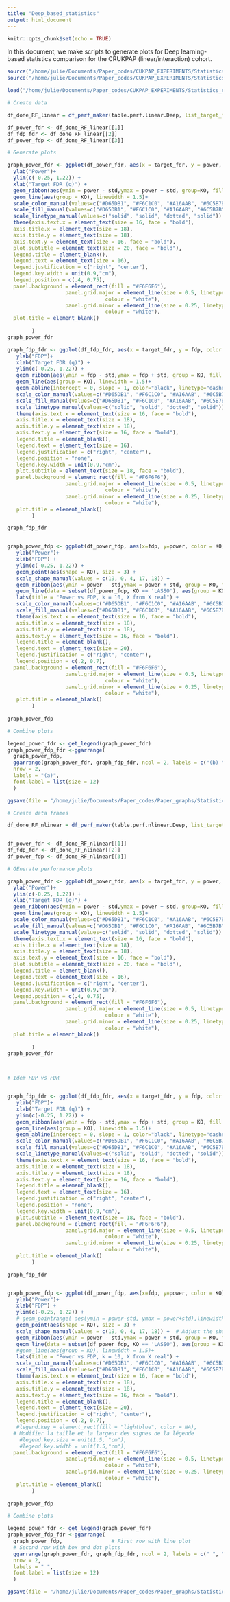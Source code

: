 ```yaml
---
title: "Deep_based_statistics"
output: html_document
---
```


```r
knitr::opts_chunk$set(echo = TRUE)
```

In this document, we make scripts to generate plots for Deep learning-based statistics comparison for the CRUKPAP (linear/interaction) cohort.

```r
source("/home/julie/Documents/Paper_codes/CUKPAP_EXPERIMENTS/Statistics_comparison/Settings.R")
source("/home/julie/Documents/Paper_codes/CUKPAP_EXPERIMENTS/Statistics_comparison/Functions.R")
```

```r
load("/home/julie/Documents/Paper_codes/CUKPAP_EXPERIMENTS/Statistics_comparison/R_files/DeepStat_trueX_fakeY_tables_perfx10.R")
```




```r

# Create data

df_done_RF_linear = df_perf_maker(table.perf.linear.Deep, list_target_fdr = list_target_fdr, stats_names  = c("swap", "deeppink", "swapint", "unweighted  " ), n.rep = 10)

df_power_fdr <- df_done_RF_linear[[1]]
df_fdp_fdr <- df_done_RF_linear[[2]] 
df_power_fdp <- df_done_RF_linear[[3]]

# Generate plots

graph_power_fdr <- ggplot(df_power_fdr, aes(x = target_fdr, y = power, color = KO, linetype = KO)) + 
  ylab("Power")+ 
  ylim(c(-0.25, 1.22)) +    
  xlab("Target FDR (q)") + 
  geom_ribbon(aes(ymin = power - std,ymax = power + std, group=KO, fill = KO), alpha = 0.15, colour = NA) + 
  geom_line(aes(group = KO), linewidth = 1.5)+
  scale_color_manual(values=c("#D65DB1", "#F6C1C0", "#A16AAB", "#6C5B7B"))  +
  scale_fill_manual(values=c("#D65DB1", "#F6C1C0", "#A16AAB", "#6C5B7B")) +
  scale_linetype_manual(values=c("solid", "solid", "dotted", "solid")) +
  theme(axis.text.x = element_text(size = 16, face = "bold"),
  axis.title.x = element_text(size = 18),
  axis.title.y = element_text(size = 18),
  axis.text.y = element_text(size = 16, face = "bold"),
  plot.subtitle = element_text(size = 20, face = "bold"),
  legend.title = element_blank(),
  legend.text = element_text(size = 16),
  legend.justification = c("right", "center"),
  legend.key.width = unit(0.9,"cm"),
  legend.position = c(.4, 0.75),
  panel.background = element_rect(fill = "#F6F6F6"),
                   panel.grid.major = element_line(size = 0.5, linetype = 'solid',
                                colour = "white"), 
                   panel.grid.minor = element_line(size = 0.25, linetype = 'solid',
                                colour = "white"),
  plot.title = element_blank()
                   
        )
graph_power_fdr

graph_fdp_fdr <- ggplot(df_fdp_fdr, aes(x = target_fdr, y = fdp, color = KO, linetype = KO)) + 
   ylab("FDP")+ 
   xlab("Target FDR (q)") + 
   ylim(c(-0.25, 1.22)) + 
   geom_ribbon(aes(ymin = fdp - std,ymax = fdp + std, group = KO, fill = KO), alpha = 0.15, colour = NA) + 
   geom_line(aes(group = KO), linewidth = 1.5)+
   geom_abline(intercept = 0, slope = 1, color="black", linetype="dashed", linewidth = 1)+
   scale_color_manual(values=c("#D65DB1", "#F6C1C0", "#A16AAB", "#6C5B7B"))  +
   scale_fill_manual(values=c("#D65DB1", "#F6C1C0", "#A16AAB", "#6C5B7B")) +
   scale_linetype_manual(values=c("solid", "solid", "dotted", "solid")) +
   theme(axis.text.x = element_text(size = 16, face = "bold"),
   axis.title.x = element_text(size = 18),
   axis.title.y = element_text(size = 18),
   axis.text.y = element_text(size = 16, face = "bold"),
   legend.title = element_blank(),
   legend.text = element_text(size = 16),
   legend.justification = c("right", "center"),
   legend.position = "none",
   legend.key.width = unit(0.9,"cm"),
   plot.subtitle = element_text(size = 18, face = "bold"),
   panel.background = element_rect(fill = "#F6F6F6"),
                   panel.grid.major = element_line(size = 0.5, linetype = 'solid',
                                colour = "white"), 
                   panel.grid.minor = element_line(size = 0.25, linetype = 'solid',
                                colour = "white"),
   plot.title = element_blank()
        )

graph_fdp_fdr


graph_power_fdp <- ggplot(df_power_fdp, aes(x=fdp, y=power, color = KO)) + 
   ylab("Power")+ 
   xlab("FDP") + 
   ylim(c(-0.25, 1.22)) + 
   geom_point(aes(shape = KO), size = 3) +
   scale_shape_manual(values = c(19, 0, 4, 17, 18)) +  
   geom_ribbon(aes(ymin = power - std,ymax = power + std, group = KO, fill = KO), alpha = 0.15, colour = NA) +
   geom_line(data = subset(df_power_fdp, KO == 'LASSO'), aes(group = KO))+
   labs(title = "Power vs FDP, k = 10, X from X real") +
   scale_color_manual(values=c("#D65DB1", "#F6C1C0", "#A16AAB", "#6C5B7B"))  +
   scale_fill_manual(values=c("#D65DB1", "#F6C1C0", "#A16AAB", "#6C5B7B")) +
   theme(axis.text.x = element_text(size = 16, face = "bold"),
   axis.title.x = element_text(size = 18),
   axis.title.y = element_text(size = 18),
   axis.text.y = element_text(size = 16, face = "bold"),
   legend.title = element_blank(),
   legend.text = element_text(size = 20),
   legend.justification = c("right", "center"),
   legend.position = c(.2, 0.7),
  panel.background = element_rect(fill = "#F6F6F6"),
                   panel.grid.major = element_line(size = 0.5, linetype = 'solid',
                                colour = "white"), 
                   panel.grid.minor = element_line(size = 0.25, linetype = 'solid',
                                colour = "white"),
   plot.title = element_blank()
        )
        
graph_power_fdp

# Combine plots

legend_power_fdr <- get_legend(graph_power_fdr)
graph_power_fdp_fdr <-ggarrange(
  graph_power_fdp,           
  ggarrange(graph_power_fdr, graph_fdp_fdr, ncol = 2, labels = c("(b) ", "(c)"), font.label = list(size = 12)), 
  nrow = 2, 
  labels = "(a)",
  font.label = list(size = 12)
  ) 

ggsave(file = "/home/julie/Documents/Paper_codes/Paper_graphs/Statistics_comparison/Figures/SM_figure_9.png", height = 7, width = 12)

```




```r

# Create data frames

df_done_RF_nlinear = df_perf_maker(table.perf.nlinear.Deep, list_target_fdr = list_target_fdr, stats_names  = c("swap", "deeppink", "swapint", "unweighted  "), n.rep = 10)


df_power_fdr <- df_done_RF_nlinear[[1]]
df_fdp_fdr <- df_done_RF_nlinear[[2]] 
df_power_fdp <- df_done_RF_nlinear[[3]]

# GEnerate performance plots

graph_power_fdr <- ggplot(df_power_fdr, aes(x = target_fdr, y = power, color = KO, linetype = KO)) + 
  ylab("Power")+ 
  ylim(c(-0.25, 1.22)) +    
  xlab("Target FDR (q)") + 
  geom_ribbon(aes(ymin = power - std,ymax = power + std, group=KO, fill = KO), alpha = 0.15, colour = NA) + 
  geom_line(aes(group = KO), linewidth = 1.5)+
  scale_color_manual(values=c("#D65DB1", "#F6C1C0", "#A16AAB", "#6C5B7B"))  +
  scale_fill_manual(values=c("#D65DB1", "#F6C1C0", "#A16AAB", "#6C5B7B")) +
  scale_linetype_manual(values=c("solid", "solid", "dotted", "solid")) +
  theme(axis.text.x = element_text(size = 16, face = "bold"),
  axis.title.x = element_text(size = 18),
  axis.title.y = element_text(size = 18),
  axis.text.y = element_text(size = 16, face = "bold"),
  plot.subtitle = element_text(size = 20, face = "bold"),
  legend.title = element_blank(),
  legend.text = element_text(size = 16),
  legend.justification = c("right", "center"),
  legend.key.width = unit(0.9,"cm"),
  legend.position = c(.4, 0.75),
  panel.background = element_rect(fill = "#F6F6F6"),
                   panel.grid.major = element_line(size = 0.5, linetype = 'solid',
                                colour = "white"), 
                   panel.grid.minor = element_line(size = 0.25, linetype = 'solid',
                                colour = "white"),
  plot.title = element_blank()
                   
        )
graph_power_fdr



# Idem FDP vs FDR


graph_fdp_fdr <- ggplot(df_fdp_fdr, aes(x = target_fdr, y = fdp, color = KO, linetype = KO)) + 
   ylab("FDP")+ 
   xlab("Target FDR (q)") + 
   ylim(c(-0.25, 1.22)) + 
   geom_ribbon(aes(ymin = fdp - std,ymax = fdp + std, group = KO, fill = KO), alpha = 0.15, colour = NA) + 
   geom_line(aes(group = KO), linewidth = 1.5)+
   geom_abline(intercept = 0, slope = 1, color="black", linetype="dashed", linewidth = 1)+
   scale_color_manual(values=c("#D65DB1", "#F6C1C0", "#A16AAB", "#6C5B7B"))  +
   scale_fill_manual(values=c("#D65DB1", "#F6C1C0", "#A16AAB", "#6C5B7B")) +
   scale_linetype_manual(values=c("solid", "solid", "dotted", "solid")) +
   theme(axis.text.x = element_text(size = 16, face = "bold"),
   axis.title.x = element_text(size = 18),
   axis.title.y = element_text(size = 18),
   axis.text.y = element_text(size = 16, face = "bold"),
   legend.title = element_blank(),
   legend.text = element_text(size = 16),
   legend.justification = c("right", "center"),
   legend.position = "none",
   legend.key.width = unit(0.9,"cm"),
   plot.subtitle = element_text(size = 18, face = "bold"),
   panel.background = element_rect(fill = "#F6F6F6"),
                   panel.grid.major = element_line(size = 0.5, linetype = 'solid',
                                colour = "white"), 
                   panel.grid.minor = element_line(size = 0.25, linetype = 'solid',
                                colour = "white"),
   plot.title = element_blank()
        )

graph_fdp_fdr


graph_power_fdp <- ggplot(df_power_fdp, aes(x=fdp, y=power, color = KO)) + 
   ylab("Power")+ 
   xlab("FDP") + 
   ylim(c(-0.25, 1.22)) + 
   # geom_pointrange( aes(ymin = power-std, ymax = power+std),linewidth = 1)+
   geom_point(aes(shape = KO), size = 3) +
   scale_shape_manual(values = c(19, 0, 4, 17, 18)) +  # Adjust the shape values according to your preference
   geom_ribbon(aes(ymin = power - std,ymax = power + std, group = KO, fill = KO), alpha = 0.15, colour = NA) +
   geom_line(data = subset(df_power_fdp, KO == 'LASSO'), aes(group = KO))+
   #geom_line(aes(group = KO), linewidth = 1.5)+
   labs(title = "Power vs FDP, k = 10, X from X real") +
   scale_color_manual(values=c("#D65DB1", "#F6C1C0", "#A16AAB", "#6C5B7B"))  +
   scale_fill_manual(values=c("#D65DB1", "#F6C1C0", "#A16AAB", "#6C5B7B")) +
   theme(axis.text.x = element_text(size = 16, face = "bold"),
   axis.title.x = element_text(size = 18),
   axis.title.y = element_text(size = 18),
   axis.text.y = element_text(size = 16, face = "bold"),
   legend.title = element_blank(),
   legend.text = element_text(size = 20),
   legend.justification = c("right", "center"),
   legend.position = c(.2, 0.7),
   #legend.key = element_rect(fill = "lightblue", color = NA),
  # Modifier la taille et la largeur des signes de la légende
    #legend.key.size = unit(1.5, "cm"),
    #legend.key.width = unit(1.5,"cm"),
  panel.background = element_rect(fill = "#F6F6F6"),
                   panel.grid.major = element_line(size = 0.5, linetype = 'solid',
                                colour = "white"), 
                   panel.grid.minor = element_line(size = 0.25, linetype = 'solid',
                                colour = "white"),
   plot.title = element_blank()
        )
        
graph_power_fdp

# Combine plots

legend_power_fdr <- get_legend(graph_power_fdr)
graph_power_fdp_fdr <-ggarrange(
  graph_power_fdp,                # First row with line plot
  # Second row with box and dot plots
  ggarrange(graph_power_fdr, graph_fdp_fdr, ncol = 2, labels = c(" ", " "), font.label = list(size = 12)), 
  nrow = 2, 
  labels = " ",
  font.label = list(size = 12)
  ) 

ggsave(file = "/home/julie/Documents/Paper_codes/Paper_graphs/Statistics_comparison/Figures/SM_figure_9.png", height = 7, width = 12)

```

